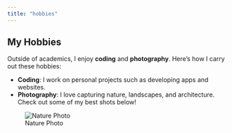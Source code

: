 ```yaml
---
title: "hobbies"
---
```


## My Hobbies

Outside of academics, I enjoy **coding** and **photography**. Here’s how I carry out these hobbies:

- **Coding**: I work on personal projects such as developing apps and websites.
- **Photography**: I love capturing nature, landscapes, and architecture. Check out some of my best shots below!

![Nature Photo](images/outdoor_cat.jpg)